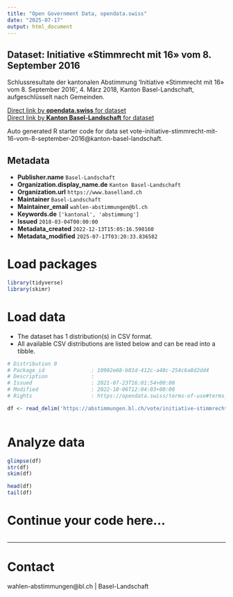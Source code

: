 ```yaml
---
title: "Open Government Data, opendata.swiss"
date: "2025-07-17"
output: html_document
---
```


## Dataset: Initiative «Stimmrecht mit 16» vom 8. September 2016

Schlussresultate der kantonalen Abstimmung 'Initiative «Stimmrecht mit 16» vom 8. September 2016', 4. März 2018, Kanton Basel-Landschaft, aufgeschlüsselt nach Gemeinden.

[Direct link by **opendata.swiss** for dataset](https://opendata.swiss/de/dataset/initiative-stimmrecht-mit-16-vom-8-september-2016)<br>
[Direct link by **Kanton Basel-Landschaft** for dataset](https://abstimmungen.bl.ch/vote/initiative-stimmrecht-mit-16-vom-8-september-2016/data)

Auto generated R starter code for data set vote-initiative-stimmrecht-mit-16-vom-8-september-2016@kanton-basel-landschaft.

## Metadata

- **Publisher.name** `Basel-Landschaft`
- **Organization.display_name.de** `Kanton Basel-Landschaft`
- **Organization.url** `https://www.baselland.ch`
- **Maintainer** `Basel-Landschaft`
- **Maintainer_email** `wahlen-abstimmungen@bl.ch`
- **Keywords.de** `['kantonal', 'abstimmung']`
- **Issued** `2018-03-04T00:00:00`
- **Metadata_created** `2022-12-13T15:05:16.598160`
- **Metadata_modified** `2025-07-17T03:20:33.836582`


# Load packages

```r

library(tidyverse)
library(skimr)

```

# Load data

-   The dataset has 1 distribution(s) in CSV format.
-   All available CSV distributions are listed below and can be read into a tibble.

```r

# Distribution 0
# Package_id               : 10902e68-b81d-412c-a48c-254c6a8d2dd4
# Description              : 
# Issued                   : 2021-07-23T16:01:54+00:00
# Modified                 : 2022-10-06T12:04:03+00:00
# Rights                   : https://opendata.swiss/terms-of-use#terms_by

df <- read_delim('https://abstimmungen.bl.ch/vote/initiative-stimmrecht-mit-16-vom-8-september-2016/data-csv')



```

# Analyze data

```r

glimpse(df)
str(df)
skim(df)

head(df)
tail(df)

```

# Continue your code here...

```r

```

------------------------------------------------------------------------

# Contact

wahlen-abstimmungen@bl.ch | Basel-Landschaft
